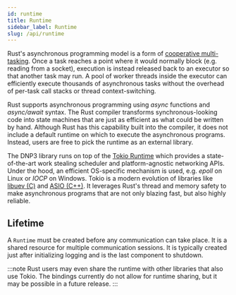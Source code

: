 ```yaml
---
id: runtime
title: Runtime
sidebar_label: Runtime
slug: /api/runtime
---
```



Rust's asynchronous programming model is a form of [cooperative multi-tasking](https://docs.rs/tokio/1.0.2/tokio/task/index.html). Once a task reaches
a point where it would normally block (e.g. reading from a socket), execution is instead released back to an executor so that another task may run. A pool of worker threads inside the
executor can efficiently execute thousands of asynchronous tasks without the overhead of per-task call stacks or thread context-switching.

Rust supports asynchronous programming using *async* functions and *async/await* syntax. The Rust compiler transforms synchronous-looking code into
state machines that are just as efficient as what could be written by hand. Although Rust has this capability built into
the compiler, it does not include a default runtime on which to execute the asynchronous programs. Instead, users are free to pick the runtime as an
external library.

The DNP3 library runs on top of the [Tokio Runtime](https://tokio.rs/) which provides a state-of-the-art work stealing scheduler and platform-agnostic
networking APIs. Under the hood, an efficient OS-specific mechanism is used, e.g. *epoll* on Linux or *IOCP* on Windows. Tokio
is a modern evolution of libraries like [libuev (C)](https://libuv.org/) and [ASIO (C++)](https://think-async.com/Asio/). It leverages Rust's thread and
memory safety to make asynchronous programs that are not only blazing fast, but also highly reliable.

## Lifetime


A `Runtime` must be created before any communication can take place. It is a shared resource for multiple communication sessions. It is typically created just
after initializing logging and is the last component to shutdown.

:::note
Rust users may even share the runtime with other libraries that also use Tokio. The bindings currently do not allow for runtime sharing, but it may be possible
in a future release.
:::


